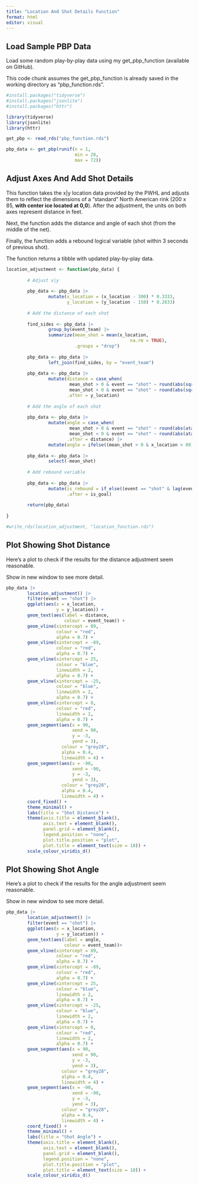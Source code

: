```yaml
---
title: "Location And Shot Details Function"
format: html
editor: visual
---
```


## Load Sample PBP Data

Load some random play-by-play data using my get_pbp_function (available on GitHub).

This code chunk assumes the get_pbp_function is already saved in the working directory as "pbp_function.rds".

```r

#install.packages("tidyverse")
#install.packages("jsonlite")
#install.packages("httr")

library(tidyverse)
library(jsonlite)
library(httr)

get_pbp <- read_rds("pbp_function.rds")

pbp_data <- get_pbp(runif(n = 1,
                          min = 28,
                          max = 72))

```

## Adjust Axes And Add Shot Details

This function takes the x\|y location data provided by the PWHL and adjusts them to reflect the dimensions of a "standard" North American rink (200 x 85, **with center ice located at 0,0**). After the adjustment, the units on both axes represent distance in feet.

Next, the function adds the distance and angle of each shot (from the middle of the net).

Finally, the function adds a rebound logical variable (shot within 3 seconds of previous shot).

The function returns a tibble with updated play-by-play data.

```r

location_adjustment <- function(pbp_data) {
        
        # Adjust x|y
        
        pbp_data <- pbp_data |>
                mutate(x_location = (x_location - 300) * 0.3333,
                       y_location = (y_location - 150) * 0.2833)
        
        # Add the distance of each shot
        
        find_sides <- pbp_data |>
                group_by(event_team) |>
                summarize(mean_shot = mean(x_location,
                                               na.rm = TRUE),
                          .groups = "drop") 
        
        pbp_data <- pbp_data |>
                left_join(find_sides, by = "event_team")
        
        pbp_data <- pbp_data |>
                mutate(distance = case_when(
                        mean_shot > 0 & event == "shot" ~ round(abs(sqrt((x_location - 89)^2 + (y_location)^2)), 1),
                        mean_shot < 0 & event == "shot" ~ round(abs(sqrt((x_location - (-89))^2 + (y_location)^2)), 1)),
                       .after = y_location)
        
        # Add the angle of each shot
        
        pbp_data <- pbp_data |>
                mutate(angle = case_when(
                        mean_shot > 0 & event == "shot" ~ round(abs(atan((0-y_location) / (89-x_location)) * (180 / pi)), 1),
                        mean_shot < 0 & event == "shot" ~ round(abs(atan((0-y_location) / (-89-x_location)) * (180 / pi)), 1)),
                       .after = distance) |>
                mutate(angle = ifelse((mean_shot > 0 & x_location > 89) | (mean_shot < 0 & x_location < -89), 180 - angle, angle))
        
        pbp_data <- pbp_data |>
                select(-mean_shot)
        
        # Add rebound variable
        
        pbp_data <- pbp_data |>
                mutate(is_rebound = if_else((event == "shot" & lag(event) == "shot") & (game_seconds - lag(game_seconds)) < 4, TRUE, FALSE),
                       .after = is_goal)
        
        return(pbp_data)
        
}

#write_rds(location_adjustment, "location_function.rds")

```

## Plot Showing Shot Distance

Here's a plot to check if the results for the distance adjustment seem reasonable.

Show in new window to see more detail.

```r

pbp_data |>
        location_adjustment() |>
        filter(event == "shot") |>
        ggplot(aes(x = x_location,
                   y = y_location)) +
        geom_text(aes(label = distance,
                      colour = event_team)) +
        geom_vline(xintercept = 89,
                   colour = "red",
                   alpha = 0.7) +
        geom_vline(xintercept = -89,
                   colour = "red",
                   alpha = 0.7) +
        geom_vline(xintercept = 25,
                   colour = "blue",
                   linewidth = 2,
                   alpha = 0.7) +
        geom_vline(xintercept = -25,
                   colour = "blue",
                   linewidth = 2,
                   alpha = 0.7) +
        geom_vline(xintercept = 0,
                   colour = "red",
                   linewidth = 2,
                   alpha = 0.7) +
        geom_segment(aes(x = 90,
                         xend = 90,
                         y = -3,
                         yend = 3),
                     colour = "grey28",
                     alpha = 0.4,
                     linewidth = 4) +
        geom_segment(aes(x = -90,
                         xend = -90,
                         y = -3,
                         yend = 3),
                     colour = "grey28",
                     alpha = 0.4,
                     linewidth = 4) +
        coord_fixed() +
        theme_minimal() +
        labs(title = "Shot Distance") +
        theme(axis.title = element_blank(),
              axis.text = element_blank(),
              panel.grid = element_blank(),
              legend.position = "none",
              plot.title.position = "plot",
              plot.title = element_text(size = 18)) +
        scale_colour_viridis_d()

```

## Plot Showing Shot Angle

Here's a plot to check if the results for the angle adjustment seem reasonable.

Show in new window to see more detail.

```r

pbp_data |>
        location_adjustment() |>
        filter(event == "shot") |>
        ggplot(aes(x = x_location,
                   y = y_location)) +
        geom_text(aes(label = angle,
                      colour = event_team))+
        geom_vline(xintercept = 89,
                   colour = "red",
                   alpha = 0.7) +
        geom_vline(xintercept = -89,
                   colour = "red",
                   alpha = 0.7) +
        geom_vline(xintercept = 25,
                   colour = "blue",
                   linewidth = 2,
                   alpha = 0.7) +
        geom_vline(xintercept = -25,
                   colour = "blue",
                   linewidth = 2,
                   alpha = 0.7) +
        geom_vline(xintercept = 0,
                   colour = "red",
                   linewidth = 2,
                   alpha = 0.7) +
        geom_segment(aes(x = 90,
                         xend = 90,
                         y = -3,
                         yend = 3),
                     colour = "grey28",
                     alpha = 0.4,
                     linewidth = 4) +
        geom_segment(aes(x = -90,
                         xend = -90,
                         y = -3,
                         yend = 3),
                     colour = "grey28",
                     alpha = 0.4,
                     linewidth = 4) +
        coord_fixed() +
        theme_minimal() +
        labs(title = "Shot Angle") +
        theme(axis.title = element_blank(),
              axis.text = element_blank(),
              panel.grid = element_blank(),
              legend.position = "none",
              plot.title.position = "plot",
              plot.title = element_text(size = 18)) +
        scale_colour_viridis_d() 

```
